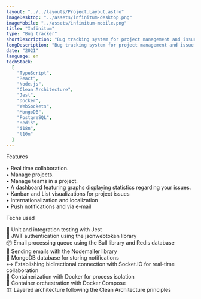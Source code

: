 ```yaml
---
layout: "../../layouts/Project.Layout.astro"
imageDesktop: "../assets/infinitum-desktop.png"
imageMobile: "../assets/infinitum-mobile.png"
title: "Infinitum"
type: "Bug tracker"
shortDescription: "Bug tracking system for project management and issue tracking."
longDescription: "Bug tracking system for project management and issue tracking in real time."
date: "2021"
language: en
techStack:
  [
    "TypeScript",
    "React",
    "Node.js",
    "Clean Architecture",
    "Jest",
    "Docker",
    "WebSockets",
    "MongoDB",
    "PostgreSQL",
    "Redis",
    "i18n",
    "l10n"
  ]
---
```



<TypographyComponent
  class="mt-8 mb-4"
  color="var(--foreground)"
  variant="h1-serif">
    Features
</TypographyComponent>

• Real time collaboration. <br />
• Manage projects. <br />
• Manage teams in a project. <br />
• A dashboard featuring graphs displaying statistics regarding your issues. <br />
• Kanban and List visualizations for project issues <br />
• Internationalization and localization <br />
• Push notifications and via e-mail <br />

<TypographyComponent
  class="mt-8 mb-4"
  color="var(--foreground)"
  variant="h1-serif">
    Techs used
</TypographyComponent>

🧪 Unit and integration testing with Jest
<br />
🔑 JWT authentication using the jsonwebtoken library
<br />
📦 Email processing queue using the Bull library and Redis database
<br />
📨 Sending emails with the Nodemailer library
<br />
📑 MongoDB database for storing notifications
<br />
↔️ Establishing bidirectional connection with Socket.IO for real-time collaboration
<br />
🐋 Containerization with Docker for process isolation
<br />
🚢 Container orchestration with Docker Compose
<br />
🏗️ Layered architecture following the Clean Architecture principles
